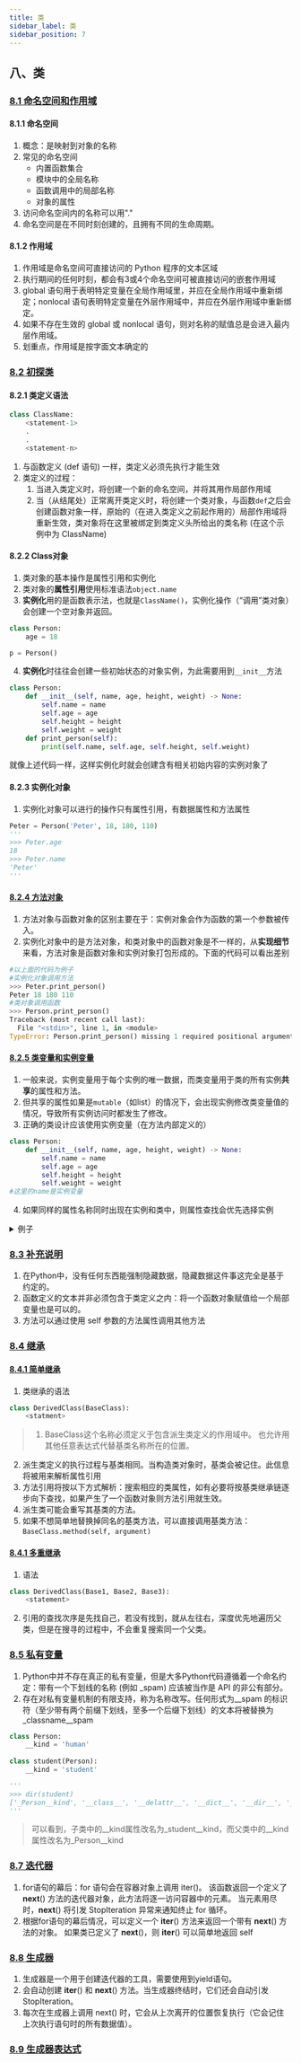 ```yaml
---
title: 类
sidebar_label: 类
sidebar_position: 7
---
```


## 八、类
### [8.1 命名空间和作用域](https://docs.python.org/zh-cn/3/tutorial/classes.html#python-scopes-and-namespaces)  
#### 8.1.1 命名空间
1. 概念：是映射到对象的名称
2. 常见的命名空间
    + 内置函数集合
    + 模块中的全局名称
    + 函数调用中的局部名称
    + 对象的属性
3. 访问命名空间内的名称可以用"."
4. 命名空间是在不同时刻创建的，且拥有不同的生命周期。
#### 8.1.2 作用域
1. 作用域是命名空间可直接访问的 Python 程序的文本区域
2. 执行期间的任何时刻，都会有3或4个命名空间可被直接访问的嵌套作用域
3. global 语句用于表明特定变量在全局作用域里，并应在全局作用域中重新绑定；nonlocal 语句表明特定变量在外层作用域中，并应在外层作用域中重新绑定。
4. 如果不存在生效的 global 或 nonlocal 语句，则对名称的赋值总是会进入最内层作用域。
5. 划重点，作用域是按字面文本确定的

### [8.2 初探类](https://docs.python.org/zh-cn/3/tutorial/classes.html#a-first-look-at-classes) 
#### 8.2.1 类定义语法
```python
class ClassName:
    <statement-1>
    .
    .
    <statement-n>
```
1. 与函数定义 (def 语句) 一样，类定义必须先执行才能生效
2. 类定义的过程：
    1. 当进入类定义时，将创建一个新的命名空间，并将其用作局部作用域
    2. 当（从结尾处）正常离开类定义时，将创建一个类对象，与函数`def`之后会创建函数对象一样，原始的（在进入类定义之前起作用的）局部作用域将重新生效，类对象将在这里被绑定到类定义头所给出的类名称 (在这个示例中为 ClassName)
#### 8.2.2 Class对象
1. 类对象的基本操作是属性引用和实例化
2. 类对象的**属性引用**使用标准语法`object.name`
3. **实例化**用的是函数表示法，也就是`ClassName()`，实例化操作（“调用”类对象）会创建一个空对象并返回。
```python
class Person:
    age = 18

p = Person()
```
4. **实例化**时往往会创建一些初始状态的对象实例，为此需要用到`__init__`方法
```python
class Person:
    def __init__(self, name, age, height, weight) -> None:
        self.name = name
        self.age = age
        self.height = height
        self.weight = weight
    def print_person(self):
        print(self.name, self.age, self.height, self.weight)
```
就像上述代码一样，这样实例化时就会创建含有相关初始内容的实例对象了

#### 8.2.3 实例化对象
1. 实例化对象可以进行的操作只有属性引用，有数据属性和方法属性
```python
Peter = Person('Peter', 18, 180, 110)
'''
>>> Peter.age
18
>>> Peter.name
'Peter'
'''
```

#### [8.2.4 方法对象](https://docs.python.org/zh-cn/3/tutorial/classes.html#method-objects)
1. 方法对象与函数对象的区别主要在于：实例对象会作为函数的第一个参数被传入。
2. 实例化对象中的是方法对象，和类对象中的函数对象是不一样的，从**实现细节**来看，方法对象是函数对象和实例对象打包形成的。下面的代码可以看出差别
```python
#以上面的代码为例子
#实例化对象调用方法
>>> Peter.print_person()
Peter 18 180 110
#类对象调用函数
>>> Person.print_person()
Traceback (most recent call last):
  File "<stdin>", line 1, in <module>
TypeError: Person.print_person() missing 1 required positional argument: 'self'
```

#### [8.2.5 类变量和实例变量](https://docs.python.org/zh-cn/3/tutorial/classes.html#class-and-instance-variables)
1. 一般来说，实例变量用于每个实例的唯一数据，而类变量用于类的所有实例**共享**的属性和方法。
2. 但共享的属性如果是`mutable`（如list）的情况下，会出现实例修改类变量值的情况，导致所有实例访问时都发生了修改。
3. 正确的类设计应该使用实例变量（在方法内部定义的）
```python
class Person:
    def __init__(self, name, age, height, weight) -> None:
        self.name = name
        self.age = age
        self.height = height
        self.weight = weight
#这里的name是实例变量
```
4. 如果同样的属性名称同时出现在实例和类中，则属性查找会优先选择实例

<details>
<summary>例子</summary>
<p>

```python
class Person:
    name = 'human'
    def __init__(self, name, age, height, weight) -> None:
        self.name = name
        self.age = age
        self.height = height
        self.weight = weight
    def print_person(self):
        print(self.name, self.age, self.height, self.weight)

Peter = Person('Peter', 18, 180, 110)
'''
>>> Peter.name
'Peter'
>>> Person.name
'human'
'''
```

</p>
</details>

### [8.3 补充说明](https://docs.python.org/zh-cn/3/tutorial/classes.html#random-remarks)
1. 在Python中，没有任何东西能强制隐藏数据，隐藏数据这件事这完全是基于约定的。
2. 函数定义的文本并非必须包含于类定义之内：将一个函数对象赋值给一个局部变量也是可以的。
3. 方法可以通过使用 self 参数的方法属性调用其他方法

### [8.4 继承](https://docs.python.org/zh-cn/3/tutorial/classes.html#inheritance)
#### [8.4.1 简单继承](https://docs.python.org/zh-cn/3/tutorial/classes.html#inheritance)
1. 类继承的语法
```python
class DerivedClass(BaseClass):
    <statment>
```
> 1. BaseClass这个名称必须定义于包含派生类定义的作用域中。 也允许用其他任意表达式代替基类名称所在的位置。
2. 派生类定义的执行过程与基类相同。当构造类对象时，基类会被记住。此信息将被用来解析属性引用
3. 方法引用将按以下方式解析：搜索相应的类属性，如有必要将按基类继承链逐步向下查找，如果产生了一个函数对象则方法引用就生效。
4. 派生类可能会重写其基类的方法。 
5. 如果不想简单地替换掉同名的基类方法，可以直接调用基类方法：`BaseClass.method(self, argument)`

#### [8.4.1 多重继承](https://docs.python.org/zh-cn/3/tutorial/classes.html#multiple-inheritance)
1. 语法
```python
class DerivedClass(Base1, Base2, Base3):
    <statement>
```
2. 引用的查找次序是先找自己，若没有找到，就从左往右，深度优先地遍历父类，但是在搜寻的过程中，不会重复搜索同一个父类。

### [8.5 私有变量](https://docs.python.org/zh-cn/3/tutorial/classes.html#private-variables)
1. Python中并不存在真正的私有变量，但是大多Python代码遵循着一个命名约定：带有一个下划线的名称 (例如 _spam) 应该被当作是 API 的非公有部分。
2. 存在对私有变量机制的有限支持，称为名称改写。任何形式为__spam 的标识符（至少带有两个前缀下划线，至多一个后缀下划线）的文本将被替换为 _classname__spam
```python
class Person:
    __kind = 'human'
    
class student(Person):
    __kind = 'student'

'''
>>> dir(student)
['_Person__kind', '__class__', '__delattr__', '__dict__', '__dir__', '__doc__', '__eq__', '__format__', '__ge__', '__getattribute__', '__getstate__', '__gt__', '__hash__', '__init__', '__init_subclass__', '__le__', '__lt__', '__module__', '__ne__', '__new__', '__reduce__', '__reduce_ex__', '__repr__', '__setattr__', '__sizeof__', '__str__', '__subclasshook__', '__weakref__', '_student__kind', 'print_person']
'''
```
> 可以看到，子类中的__kind属性改名为_student__kind，而父类中的__kind属性改名为_Person__kind

### [8.7 迭代器](https://docs.python.org/zh-cn/3/tutorial/classes.html#iterators)
1. for语句的幕后：for 语句会在容器对象上调用 iter()。 该函数返回一个定义了 __next__() 方法的迭代器对象，此方法将逐一访问容器中的元素。 当元素用尽时，__next__() 将引发 StopIteration 异常来通知终止 for 循环。
2. 根据for语句的幕后情况，可以定义一个 __iter__() 方法来返回一个带有 __next__() 方法的对象。 如果类已定义了 __next__()，则 __iter__() 可以简单地返回 self

### [8.8 生成器](https://docs.python.org/zh-cn/3/tutorial/classes.html#generators)
1. 生成器是一个用于创建迭代器的工具，需要使用到yield语句。
2. 会自动创建 __iter__() 和 __next__() 方法。当生成器终结时，它们还会自动引发 StopIteration。
2. 每次在生成器上调用 next() 时，它会从上次离开的位置恢复执行（它会记住上次执行语句时的所有数据值）。 

### [8.9 生成器表达式](https://docs.python.org/zh-cn/3/tutorial/classes.html#generator-expressions)


